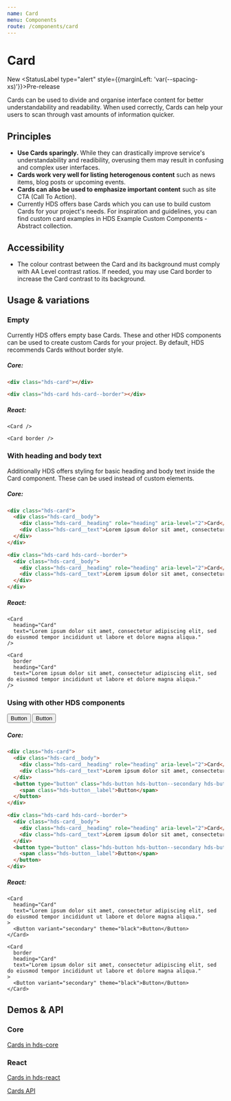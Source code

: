```yaml
---
name: Card
menu: Components
route: /components/card
---
```




# Card

<StatusLabel>New</StatusLabel>
<StatusLabel type="alert" style={{marginLeft: 'var(--spacing-xs)'}}>Pre-release</StatusLabel> 

<LargeParagraph>
    Cards can be used to divide and organise interface content for better understandability and readability. When used correctly, Cards can help your users to scan through vast amounts of information quicker.
</LargeParagraph>

## Principles
- **Use Cards sparingly.** While they can drastically improve service's understandability and readibility, overusing them may result in confusing and complex user interfaces.
- **Cards work very well for listing heterogenous content** such as news items, blog posts or upcoming events.
- **Cards can also be used to emphasize important content** such as site CTA (Call To Action).
- Currently HDS offers base Cards which you can use to build custom Cards for your project's needs. For inspiration and guidelines, you can find custom card examples in <Link href="https://share.goabstract.com/e6aa2ebd-1a49-4cb1-90ef-a44a6486c28b" external>HDS Example Custom Components - Abstract collection</Link>.

## Accessibility
- The colour contrast between the Card and its background must comply with <Link href="https://www.w3.org/TR/WCAG21/#contrast-minimum" external>AA Level contrast ratios</Link>. If needed, you may use Card border to increase the Card contrast to its background.

## Usage & variations

### Empty
Currently HDS offers empty base Cards. These and other HDS components can be used to create custom Cards for your project. By default, HDS recommends Cards without border style.

<Playground>
    <Card />
    <Card border />
</Playground>

##### Core:
```html
<div class="hds-card"></div>

<div class="hds-card hds-card--border"></div>
```

##### React:
```tsx
<Card />

<Card border />
```

### With heading and body text

Additionally HDS offers styling for basic heading and body text inside the Card component. These can be used instead of custom elements.

<Playground>
    <Card
      heading="Card"
      text="Lorem ipsum dolor sit amet, consectetur adipiscing elit, sed do eiusmod tempor incididunt ut labore et dolore magna aliqua."
    />
    <Card
      border
      heading="Card"
      text="Lorem ipsum dolor sit amet, consectetur adipiscing elit, sed do eiusmod tempor incididunt ut labore et dolore magna aliqua."
    />
</Playground>

##### Core:
```html
<div class="hds-card">
  <div class="hds-card__body">
    <div class="hds-card__heading" role="heading" aria-level="2">Card</div>
    <div class="hds-card__text">Lorem ipsum dolor sit amet, consectetur adipiscing elit, sed do eiusmod tempor incididunt ut labore et dolore magna aliqua.</div>
  </div>
</div>

<div class="hds-card hds-card--border">
  <div class="hds-card__body">
    <div class="hds-card__heading" role="heading" aria-level="2">Card</div>
    <div class="hds-card__text">Lorem ipsum dolor sit amet, consectetur adipiscing elit, sed do eiusmod tempor incididunt ut labore et dolore magna aliqua.</div>
  </div>
</div>
```

##### React:
```tsx
<Card
  heading="Card"
  text="Lorem ipsum dolor sit amet, consectetur adipiscing elit, sed do eiusmod tempor incididunt ut labore et dolore magna aliqua."
/>

<Card
  border
  heading="Card"
  text="Lorem ipsum dolor sit amet, consectetur adipiscing elit, sed do eiusmod tempor incididunt ut labore et dolore magna aliqua."
/>
```

### Using with other HDS components

<Playground>
    <Card
      heading="Card"
      text="Lorem ipsum dolor sit amet, consectetur adipiscing elit, sed do eiusmod tempor incididunt ut labore et dolore magna aliqua."
    >
      <Button variant="secondary" theme="black">Button</Button>
    </Card>
    <Card
      border
      heading="Card"
      text="Lorem ipsum dolor sit amet, consectetur adipiscing elit, sed do eiusmod tempor incididunt ut labore et dolore magna aliqua."
    >
      <Button variant="secondary" theme="black">Button</Button>
    </Card>
</Playground>

##### Core:
```html
<div class="hds-card">
  <div class="hds-card__body">
    <div class="hds-card__heading" role="heading" aria-level="2">Card</div>
    <div class="hds-card__text">Lorem ipsum dolor sit amet, consectetur adipiscing elit, sed do eiusmod tempor incididunt ut labore et dolore magna aliqua.</div>
  </div>
  <button type="button" class="hds-button hds-button--secondary hds-button--theme-black">
    <span class="hds-button__label">Button</span>
  </button>
</div>

<div class="hds-card hds-card--border">
  <div class="hds-card__body">
    <div class="hds-card__heading" role="heading" aria-level="2">Card</div>
    <div class="hds-card__text">Lorem ipsum dolor sit amet, consectetur adipiscing elit, sed do eiusmod tempor incididunt ut labore et dolore magna aliqua.</div>
  </div>
  <button type="button" class="hds-button hds-button--secondary hds-button--theme-black">
    <span class="hds-button__label">Button</span>
  </button>
</div>
```

##### React:
```tsx
<Card
  heading="Card"
  text="Lorem ipsum dolor sit amet, consectetur adipiscing elit, sed do eiusmod tempor incididunt ut labore et dolore magna aliqua."
>
  <Button variant="secondary" theme="black">Button</Button>
</Card>

<Card
  border
  heading="Card"
  text="Lorem ipsum dolor sit amet, consectetur adipiscing elit, sed do eiusmod tempor incididunt ut labore et dolore magna aliqua."
>
  <Button variant="secondary" theme="black">Button</Button>
</Card>
```

## Demos & API

### Core

[Cards in hds-core](/storybook/core/?path=/story/components-card--empty)

### React

[Cards in hds-react](/storybook/react/?path=/story/components-card--empty)

[Cards API](/storybook/react/?path=/docs/components-card--empty)
